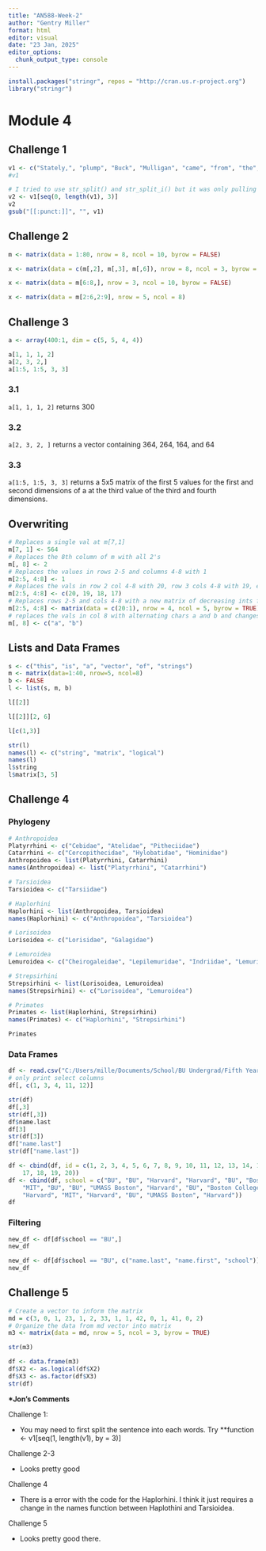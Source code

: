 ---
title: "AN588-Week-2"
author: "Gentry Miller"
format: html
editor: visual
date: "23 Jan, 2025"
editor_options: 
  chunk_output_type: console
---

```{r}
install.packages("stringr", repos = "http://cran.us.r-project.org")
library("stringr")
```

# Module 4

## Challenge 1

```{r}
v1 <- c("Stately,", "plump", "Buck", "Mulligan", "came", "from", "the", "stairhead,", "bearing", "a", "bowl", "of", "lather", "on", "which", "a", "mirror", "and", "a", "razor", "lay", "crossed")
#v1
```

```{r}
# I tried to use str_split() and str_split_i() but it was only pulling characters instead of the whole sub-string. When I set the boundary to word, it pulled NA.
v2 <- v1[seq(0, length(v1), 3)]
v2
gsub("[[:punct:]]", "", v1)
```

## Challenge 2

```{r}
m <- matrix(data = 1:80, nrow = 8, ncol = 10, byrow = FALSE)
```

```{r}
x <- matrix(data = c(m[,2], m[,3], m[,6]), nrow = 8, ncol = 3, byrow = FALSE)
```

```{r}
x <- matrix(data = m[6:8,], nrow = 3, ncol = 10, byrow = FALSE) 
```

```{r}
x <- matrix(data = m[2:6,2:9], nrow = 5, ncol = 8)
```

## Challenge 3

```{r}
a <- array(400:1, dim = c(5, 5, 4, 4))
```

```{r}
a[1, 1, 1, 2]
a[2, 3, 2,]
a[1:5, 1:5, 3, 3]
```

### 3.1

`a[1, 1, 1, 2]` returns 300

### 3.2

`a[2, 3, 2, ]` returns a vector containing 364, 264, 164, and 64

### 3.3

`a[1:5, 1:5, 3, 3]` returns a 5x5 matrix of the first 5 values for the first and second dimensions of a at the third value of the third and fourth dimensions.

## Overwriting

```{r}
# Replaces a single val at m[7,1]
m[7, 1] <- 564
# Replaces the 8th column of m with all 2's
m[, 8] <- 2
# Replaces the values in rows 2-5 and columns 4-8 with 1
m[2:5, 4:8] <- 1
# Replaces the vals in row 2 col 4-8 with 20, row 3 cols 4-8 with 19, etc.
m[2:5, 4:8] <- c(20, 19, 18, 17)
# Replaces rows 2-5 and cols 4-8 with a new matrix of decreasing ints from 20-1 by row
m[2:5, 4:8] <- matrix(data = c(20:1), nrow = 4, ncol = 5, byrow = TRUE)
# replaces the vals in col 8 with alternating chars a and b and changes the data type of every value in the matrix to character
m[, 8] <- c("a", "b")
```

## Lists and Data Frames

```{r}
s <- c("this", "is", "a", "vector", "of", "strings")
m <- matrix(data=1:40, nrow=5, ncol=8)
b <- FALSE
l <- list(s, m, b)
```

```{r}
l[[2]]
```

```{r}
l[[2]][2, 6]
```

```{r}
l[c(1,3)]
```

```{r}
str(l)
names(l) <- c("string", "matrix", "logical")
names(l)
l$string
l$matrix[3, 5]
```

## Challenge 4

### Phylogeny

```{r}
# Anthropoidea
Platyrrhini <- c("Cebidae", "Atelidae", "Pitheciidae")
Catarrhini <- c("Cercopithecidae", "Hylobatidae", "Hominidae")
Anthropoidea <- list(Platyrrhini, Catarrhini)
names(Anthropoidea) <- list("Platyrrhini", "Catarrhini")

# Tarsioidea
Tarsioidea <- c("Tarsiidae")

# Haplorhini
Haplorhini <- list(Anthropoidea, Tarsioidea)
names(Haplorhini) <- c("Anthropoidea", "Tarsioidea")

# Lorisoidea
Lorisoidea <- c("Lorisidae", "Galagidae")

# Lemuroidea
Lemuroidea <- c("Cheirogaleidae", "Lepilemuridae", "Indriidae", "Lemuridae", "Daubentoniidae")

# Strepsirhini
Strepsirhini <- list(Lorisoidea, Lemuroidea)
names(Strepsirhini) <- c("Lorisoidea", "Lemuroidea")

# Primates
Primates <- list(Haplorhini, Strepsirhini)
names(Primates) <- c("Haplorhini", "Strepsirhini")

Primates
```

### Data Frames

```{r}
df <- read.csv("C:/Users/mille/Documents/School/BU Undergrad/Fifth Year/Spring25/AN588/AN588-Modules/random-people.csv", sep = ",", header = TRUE, stringsAsFactors = FALSE)
# only print select columns
df[, c(1, 3, 4, 11, 12)]
```

```{r}
str(df)
df[,3]
str(df[,3])
df$name.last
df[3]
str(df[3])
df["name.last"]
str(df["name.last"])
```

```{r}
df <- cbind(df, id = c(1, 2, 3, 4, 5, 6, 7, 8, 9, 10, 11, 12, 13, 14, 15, 16,
    17, 18, 19, 20))
df <- cbind(df, school = c("BU", "BU", "Harvard", "Harvard", "BU", "Boston College",
    "MIT", "BU", "BU", "UMASS Boston", "Harvard", "BU", "Boston College", "BU",
    "Harvard", "MIT", "Harvard", "BU", "UMASS Boston", "Harvard"))
df
```

### Filtering

```{r}
new_df <- df[df$school == "BU",]
new_df
```

```{r}
new_df <- df[df$school == "BU", c("name.last", "name.first", "school")]
new_df
```

## Challenge 5

```{r}
# Create a vector to inform the matrix
md = c(3, 0, 1, 23, 1, 2, 33, 1, 1, 42, 0, 1, 41, 0, 2)
# Organize the data from md vector into matrix
m3 <- matrix(data = md, nrow = 5, ncol = 3, byrow = TRUE)

str(m3)
```

```{r}
df <- data.frame(m3)
df$X2 <- as.logical(df$X2)
df$X3 <- as.factor(df$X3)
str(df)
```

**\*Jon's Comments**

Challenge 1:

-   You may need to first split the sentence into each words. Try \*\*function \<- v1\[seq(1, length(v1), by = 3)\]

Challenge 2-3

-   Looks pretty good

Challenge 4

-   There is a error with the code for the Haplorhini. I think it just requires a change in the names function between Haplothini and Tarsioidea.

Challenge 5

-   Looks pretty good there.
